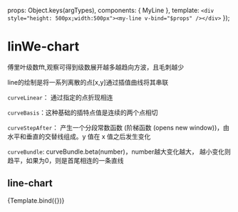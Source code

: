 

<Meta title="D3/line" component={MyLine} argTypes={{}} />

  props: Object.keys(argTypes),
  components: { MyLine },
  template: `<div style="height: 500px;width:500px"><my-line v-bind="$props" /></div>`
});

# linWe-chart
傅里叶级数fft,观察可得到级数展开越多越趋向方波，且毛刺越少

line的绘制是将一系列离散的点[x,y]通过插值曲线将其串联


`curveLinear`： 通过指定的点折现相连


`curveBasis`：这种基础的插特点值是连续的两个点相切


`curveStepAfter`： 产生一个分段常数函数 (阶梯函数 (opens new window))，由水平和垂直的交替线组成。y 值在 x 值之后发生变化

`curveBundle`: curveBundle.beta(number)，number越大变化越大， 越小变化则趋平，如果为0，则是首尾相连的一条直线

## line-chart
<Canvas>
  <Story
    name="默认"
    args={{
      n: 1,
    }}
  >
    {Template.bind({})}
  </Story>
</Canvas>

<ArgsTable story="默认" />
